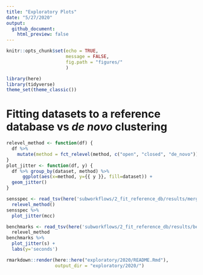 ```yaml
---
title: "Exploratory Plots"
date: "5/27/2020"
output: 
  github_document:
    html_preview: false
---
```


```r
knitr::opts_chunk$set(echo = TRUE,
                      message = FALSE,
                      fig.path = "figures/"
                      )
```
```r
library(here)
library(tidyverse)
theme_set(theme_classic())
```

# Fitting datasets to a reference database vs _de novo_ clustering
```r
relevel_method <- function(df) {
  df %>%
    mutate(method = fct_relevel(method, c("open", "closed", "de_novo")))
}
plot_jitter <- function(df, y) {
  df %>% group_by(dataset, method) %>% 
      ggplot(aes(x=method, y={{ y }}, fill=dataset)) +
  geom_jitter()
}
```

```r
sensspec <- read_tsv(here('subworkflows/2_fit_reference_db/results/merged.sensspec')) %>% 
  relevel_method()
sensspec %>% 
  plot_jitter(mcc)
```

```r
benchmarks <- read_tsv(here('subworkflows/2_fit_reference_db/results/benchmarks.txt')) %>% 
  relevel_method
benchmarks %>% 
  plot_jitter(s) +
  labs(y='seconds')
```

```r
rmarkdown::render(here::here("exploratory/2020/README.Rmd"), 
                  output_dir = "exploratory/2020/")
```

